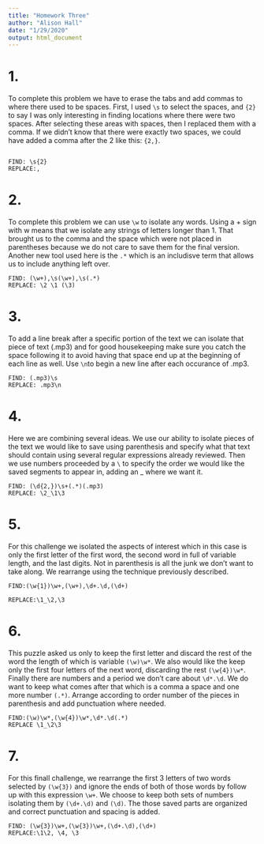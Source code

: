 ```yaml
---
title: "Homework Three"
author: "Alison Hall"
date: "1/29/2020"
output: html_document
---
```


# 1. 
To complete this problem we have to erase the tabs and add commas to where there used to be spaces. First, I used `\s` to select the spaces, and `{2}` to say I was only interesting in finding locations where there were two spaces. After selecting these areas with spaces, then I replaced them with a comma. If we didn't know that there were exactly two spaces, we could have added a comma after the 2 like this: `{2,}`. 
```

FIND: \s{2}
REPLACE:,

```


# 2. 
To complete this problem we can use  `\w` to isolate any words. Using a + sign with w means that we isolate any strings of letters longer than 1. That brought us to the comma and the space which were not placed in parentheses because we do not care to save them for the final version. Another new tool used here is the `.*` which is an includisve term that allows us to include anything left over.   

```
FIND: (\w+),\s(\w+),\s(.*)
REPLACE: \2 \1 (\3)
```


# 3.
To add a line break after a specific portion of the text we can isolate that piece of text (.mp3) and for good housekeeping make sure you catch the space following it to avoid having that space end up at the beginning of each line as well. Use `\n`to begin a new line after each occurance of .mp3.

```
FIND: (.mp3)\s
REPLACE: .mp3\n

```

# 4. 
Here we are combining several ideas. We use our ability to isolate pieces of the text we would like to save using parenthesis and specify what that text should contain using several regular expressions already reviewed. Then we use numbers proceeded by a `\` to specify the order we would like the saved segments to appear in, adding an _ where we want it. 

```
FIND: (\d{2,})\s+(.*)(.mp3)
REPLACE: \2_\1\3
```


# 5. 
For this challenge we isolated the aspects of interest which in this case is only the first letter of the first word, the second word in full of variable length, and the last digits. Not in parenthesis is all the junk we don't want to take along. We rearrange using the technique previously described.
```
FIND:(\w{1})\w+,(\w+),\d+.\d,(\d+)

REPLACE:\1_\2,\3
```


# 6. 
This puzzle asked us only to keep the first letter and discard the rest of the word the length of which is variable `(\w)\w*`. We also would like the keep only the first four letters of the next word, discarding the rest `(\w{4})\w*`. Finally there are numbers and a period we don't care about `\d*.\d`. We do want to keep what comes after that which is a comma a space and one more number `(.*)`. Arrange according to order number of the pieces in parenthesis and  add punctuation where needed. 
```
FIND:(\w)\w*,(\w{4})\w*,\d*.\d(.*)
REPLACE \1_\2\3
```

# 7. 
For this finall challenge, we rearrange the first 3 letters of two words selected by `(\w{3})` and ignore the ends of both of those words by follow up with this expression `\w+`. We choose to keep both sets of numbers isolating them by `(\d+.\d)` and `(\d)`. The those saved parts are organized and correct punctuation and spacing is added. 

```
FIND: (\w{3})\w+,(\w{3})\w+,(\d+.\d),(\d+)
REPLACE:\1\2, \4, \3


```
